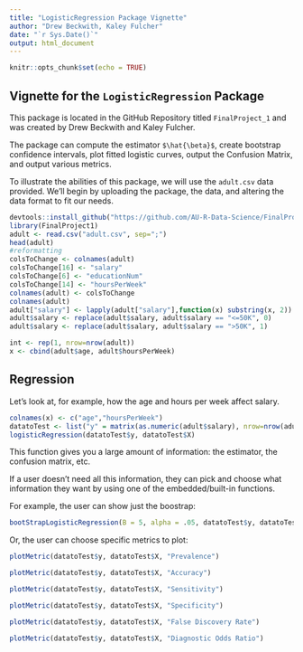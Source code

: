 ```yaml
---
title: "LogisticRegression Package Vignette"
author: "Drew Beckwith, Kaley Fulcher"
date: "`r Sys.Date()`"
output: html_document
---
```


```r
knitr::opts_chunk$set(echo = TRUE)
```

## Vignette for the `LogisticRegression` Package

This package is located in the GitHub Repository titled `FinalProject_1` and was created by Drew Beckwith and Kaley Fulcher.

The package can compute the estimator ` $\hat{\beta}$`, create bootstrap confidence intervals, plot fitted logistic curves, output the Confusion Matrix, and output various metrics. 

To illustrate the abilities of this package, we will use the `adult.csv` data provided. We'll begin by uploading the package, the data, and altering the data format to fit our needs.


```r
devtools::install_github("https://github.com/AU-R-Data-Science/FinalProject_1")
library(FinalProject1)
adult <- read.csv("adult.csv", sep=";")
head(adult)
#reformatting
colsToChange <- colnames(adult)
colsToChange[16] <- "salary"
colsToChange[6] <- "educationNum"
colsToChange[14] <- "hoursPerWeek"
colnames(adult) <- colsToChange
colnames(adult)
adult["salary"] <- lapply(adult["salary"],function(x) substring(x, 2))
adult$salary <- replace(adult$salary, adult$salary == "<=50K", 0)
adult$salary <- replace(adult$salary, adult$salary == ">50K", 1)

int <- rep(1, nrow=nrow(adult))
x <- cbind(adult$age, adult$hoursPerWeek)
```

## Regression

Let's look at, for example, how the age and hours per week affect salary.

```r
colnames(x) <- c("age","hoursPerWeek")
datatoTest <- list("y" = matrix(as.numeric(adult$salary), nrow=nrow(adult)), "X" = x)
logisticRegression(datatoTest$y, datatoTest$X)

```

This function gives you a large amount of information: the estimator, the confusion matrix, etc. 

If a user doesn't need all this information, they can pick and choose what information they want by using one of the embedded/built-in functions. 

For example, the user can show just the boostrap:

```r

bootStrapLogisticRegression(B = 5, alpha = .05, datatoTest$y, datatoTest$X)


```

Or, the user can choose specific metrics to plot:

```r

plotMetric(datatoTest$y, datatoTest$X, "Prevalence")

plotMetric(datatoTest$y, datatoTest$X, "Accuracy")

plotMetric(datatoTest$y, datatoTest$X, "Sensitivity")

plotMetric(datatoTest$y, datatoTest$X, "Specificity")

plotMetric(datatoTest$y, datatoTest$X, "False Discovery Rate")

plotMetric(datatoTest$y, datatoTest$X, "Diagnostic Odds Ratio")




```




